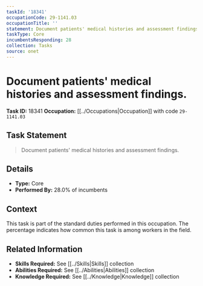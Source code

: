 ```yaml
---
taskId: '18341'
occupationCode: 29-1141.03
occupationTitle: ''
statement: Document patients' medical histories and assessment findings.
taskType: Core
incumbentsResponding: 28
collection: Tasks
source: onet
---
```

# Document patients' medical histories and assessment findings.

**Task ID:** 18341
**Occupation:** [[../Occupations|Occupation]] with code `29-1141.03`

## Task Statement

> Document patients' medical histories and assessment findings.

## Details

- **Type:** Core
- **Performed By:** 28.0% of incumbents

## Context

This task is part of the standard duties performed in this occupation. The percentage indicates how common this task is among workers in the field.

## Related Information

- **Skills Required:** See [[../Skills|Skills]] collection
- **Abilities Required:** See [[../Abilities|Abilities]] collection
- **Knowledge Required:** See [[../Knowledge|Knowledge]] collection
